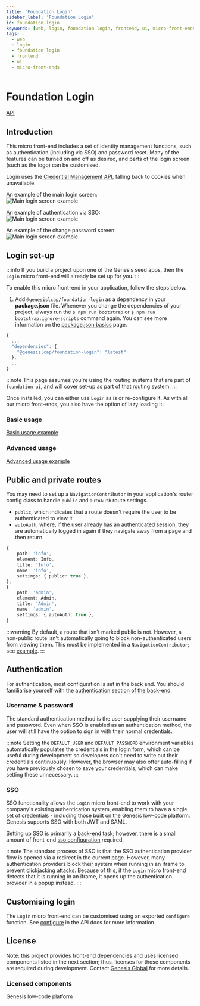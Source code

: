 ```yaml
---
title: 'Foundation Login'
sidebar_label: 'Foundation Login'
id: foundation-login
keywords: [web, login, foundation login, frontend, ui, micro-front-ends]
tags:
  - web
  - login
  - foundation login
  - frontend
  - ui
  - micro-front-ends
---
```


# Foundation Login

[API](./docs/api/index.md)

## Introduction

This micro front-end includes a set of identity management functions, such as authentication (including via SSO) and password reset. Many of the features can be turned on and off as desired, and parts of the login screen (such as the logo) can be customised.

Login uses the [Credential Management API](https://developer.mozilla.org/en-US/docs/Web/API/Credential_Management_API), falling back to cookies when unavailable.

An example of the main login screen: <br/>
![Main login screen example](./docs/img/foundation-login_login-standard.png)

An example of authentication via SSO: <br/>
![Main login screen example](./docs/img/foundation-login_login-sso.png)

<!-- An example of the forgotten password screen: <br/>
![Main login screen example](./docs/img/foundation-login_forgotten-password.png) -->

An example of the change password screen: <br/>
![Main login screen example](./docs/img/foundation-login_change-password.png)

<!-- An example of the request account screen: <br/>
![Main login screen example](./docs/img/foundation-login_request-account.png) -->

## Login set-up

:::info
If you build a project upon one of the Genesis seed apps, then the `Login` micro front-end will already be set up for you.
:::

To enable this micro front-end in your application, follow the steps below.

1. Add `@genesislcap/foundation-login` as a dependency in your **package.json** file. Whenever you change the dependencies of your project, always run the `$ npm run bootstrap` or `$ npm run bootstrap:ignore-scripts` command again. You can see more information on the [package.json basics](../../../web/basics/package-json-basics/) page.

```javascript
{
  ...
  "dependencies": {
    "@genesislcap/foundation-login": "latest"
  },
  ...
}
```

:::note
This page assumes you're using the routing systems that are part of `foundation-ui`, and will cover set-up as part of that routing system.
:::

Once installed, you can either use `Login` as is or re-configure it. As with all our micro front-ends, you also have the option of lazy loading it.

### Basic usage

[Basic usage example](./docs/api/foundation-login.login.md#example)

### Advanced usage

[Advanced usage example](./docs/api/foundation-login.configure.md#example)

## Public and private routes

You may need to set up a `NavigationContributor` in your application's router config class to handle `public` and `autoAuth` route settings.

- `public`, which indicates that a route doesn't require the user to be authenticated to view it
- `autoAuth`, where, if the user already has an authenticated session, they are automatically logged in again if they navigate away from a page and then return

```ts
{
    path: 'info',
    element: Info,
    title: 'Info',
    name: 'info',
    settings: { public: true },
},
{
    path: 'admin',
    element: Admin,
    title: 'Admin',
    name: 'admin',
    settings: { autoAuth: true },
}
```

:::warning
By default, a route that isn't marked public is not. However, a non-public route isn't automatically going to block non-authenticated users from viewing them. This must be implemented in a `NavigationContributor`; see [example](./docs/api/foundation-login.login.md#example).
:::

## Authentication

For authentication, most configuration is set in the back end. You should familiarise yourself with the [authentication section of the back-end](docs/03_server/05_access-control/01_introduction.mdx).

### Username & password

The standard authentication method is the user supplying their username and password. Even when SSO is enabled as an authentication method, the user will still have the option to sign in with their normal credentials.

:::note
Setting the `DEFAULT_USER` and `DEFAULT_PASSWORD` environment variables automatically populates the credentials in the login form, which can be useful during development so developers don't need to write out their credentials continuously. However, the browser may also offer auto-filling if you have previously chosen to save your credentials, which can make setting these unnecessary.
:::

### SSO

SSO functionality allows the `Login` micro front-end to work with your company's existing authentication system, enabling them to have a single set of credentials - including those built on the Genesis low-code platform. Genesis supports SSO with both JWT and SAML.

Setting up SSO is primarily [a back-end task](docs/03_server/05_access-control/04_sso_jwt.mdx); however, there is a small amount of front-end [sso configuration](docs/api/foundation-login.loginconfig.sso.md) required.

:::note
The standard process of SSO is that the SSO authentication provider flow is opened via a redirect in the current page. However, many authentication providers block their system when running in an iframe to prevent [clickjacking attacks](https://owasp.org/www-community/attacks/Clickjacking). Because of this, if the `Login` micro front-end detects that it is running in an iframe, it opens up the authentication provider in a popup instead.
:::

## Customising login

The `Login` micro front-end can be customised using an exported `configure` function. See [configure](docs/api/foundation-login.configure.md) in the API docs for more information.

## License

Note: this project provides front-end dependencies and uses licensed components listed in the next section; thus, licenses for those components are required during development. Contact [Genesis Global](https://genesis.global/contact-us/) for more details.

### Licensed components
Genesis low-code platform

